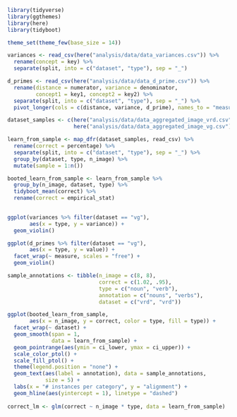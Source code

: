```r
library(tidyverse)
library(ggthemes)
library(here)
library(tidyboot)

theme_set(theme_few(base_size = 14))
```

```r
variances <- read_csv(here("analysis/data/data_variances.csv")) %>%
  rename(concept = key) %>%
  separate(split, into = c("dataset", "type"), sep = "_") 

d_primes <- read_csv(here("analysis/data/data_d_prime.csv")) %>%
  rename(distance = numerator, variance = denominator,
         concept1 = key1, concept2 = key2) %>%
  separate(split, into = c("dataset", "type"), sep = "_") %>%
  pivot_longer(cols = c(distance, variance, d_prime), names_to = "measure")

dataset_samples <- c(here("analysis/data/data_aggregated_image_vrd.csv"),
                     here("analysis/data/data_aggregated_image_vg.csv"))

learn_from_sample <- map_dfr(dataset_samples, read_csv) %>%
  rename(correct = percentage) %>%
  separate(split, into = c("dataset", "type"), sep = "_") %>%
  group_by(dataset, type, n_image) %>%
  mutate(sample = 1:n())

booted_learn_from_sample <- learn_from_sample %>%
  group_by(n_image, dataset, type) %>%
  tidyboot_mean(correct) %>%
  rename(correct = empirical_stat)
  

```

```r
ggplot(variances %>% filter(dataset == "vg"),
       aes(x = type, y = variance)) + 
  geom_violin()

```

```r
ggplot(d_primes %>% filter(dataset == "vg"), 
       aes(x = type, y = value)) + 
  facet_wrap(~ measure, scales = "free") +
  geom_violin()
```

```r
sample_annotations <- tibble(n_image = c(8, 8),
                             correct = c(1.02, .95),
                             type = c("noun", "verb"),
                             annotation = c("nouns", "verbs"),
                             dataset = c("vrd", "vrd"))

ggplot(booted_learn_from_sample, 
       aes(x = n_image, y = correct, color = type, fill = type)) + 
  facet_wrap(~ dataset) +
  geom_smooth(span = 1,
              data = learn_from_sample) +
  geom_pointrange(aes(ymin = ci_lower, ymax = ci_upper)) + 
  scale_color_ptol() + 
  scale_fill_ptol() + 
  theme(legend.position = "none") +
  geom_text(aes(label = annotation), data = sample_annotations,
            size = 5) +
  labs(x = "# instances per category", y = "alignment") +
  geom_hline(aes(yintercept = 1), linetype = "dashed")
  
correct_lm <- glm(correct ~ n_image * type, data = learn_from_sample)  
```
